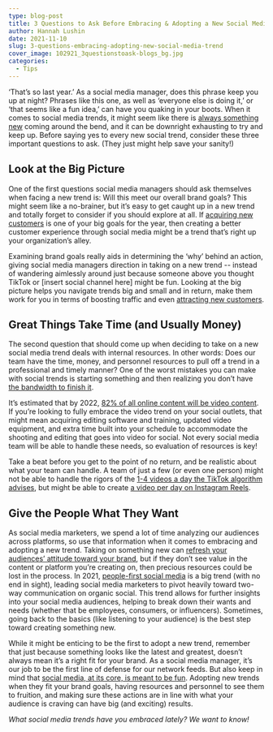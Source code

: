 ```yaml
---
type: blog-post
title: 3 Questions to Ask Before Embracing & Adopting a New Social Media Trend
author: Hannah Lushin
date: 2021-11-10
slug: 3-questions-embracing-adopting-new-social-media-trend
cover_image: 102921_3questionstoask-blogs_bg.jpg
categories:
  - Tips
---
```

‘That’s so last year.’ As a social media manager, does this phrase keep you up at night? Phrases like this one, as well as ‘everyone else is doing it,’ or ‘that seems like a fun idea,’ can have you quaking in your boots. When it comes to social media trends, it might seem like there is [always something new](https://influencermarketinghub.com/social-media-trends/) coming around the bend, and it can be downright exhausting to try and keep up. Before saying yes to every new social trend, consider these three important questions to ask. (They just might help save your sanity!)

## Look at the Big Picture

One of the first questions social media managers should ask themselves when facing a new trend is: Will this meet our overall brand goals? This might seem like a no-brainer, but it’s easy to get caught up in a new trend and totally forget to consider if you should explore at all. If [acquiring new customers](https://blog.hootsuite.com/social-media-trends/) is one of your big goals for the year, then creating a better customer experience through social media might be a trend that’s right up your organization’s alley.

Examining brand goals really aids in determining the ‘why’ behind an action, giving social media managers direction in taking on a new trend -- instead of wandering aimlessly around just because someone above you thought TikTok or \[insert social channel here] might be fun. Looking at the big picture helps you navigate trends big and small and in return, make them work for you in terms of boosting traffic and even [attracting new customers](https://brandglue.com/blog/4-social-media-trends-2021-boost-traffic-new-customers/).

## Great Things Take Time (and Usually Money)

The second question that should come up when deciding to take on a new social media trend deals with internal resources. In other words: Does our team have the time, money, and personnel resources to pull off a trend in a professional and timely manner? One of the worst mistakes you can make with social trends is starting something and then realizing you don’t have [the bandwidth to finish it](https://brandglue.com/blog/3-tips-to-stay-up-to-date-on-social-media-changes/).

It’s estimated that by 2022, [82% of all online content will be video content](https://www.cisco.com/c/en/us/solutions/service-provider/index.html). If you’re looking to fully embrace the video trend on your social outlets, that might mean acquiring editing software and training, updated video equipment, and extra time built into your schedule to accommodate the shooting and editing that goes into video for social. Not every social media team will be able to handle these needs, so evaluation of resources is key!

Take a beat before you get to the point of no return, and be realistic about what your team can handle. A team of just a few (or even one person) might not be able to handle the rigors of the [1-4 videos a day the TikTok algorithm advises](<https://blog.hootsuite.com/best-time-to-post-on-tiktok/#:~:text=But%20reaching%20a%20wide%20audience,%2D4%20times%20per%20day).>), but might be able to create [a video per day on Instagram Reels](https://influencermarketinghub.com/best-times-to-post-on-instagram-reels/#:~:text=Even%20though%20the%20videos%20are,least%20once%20on%20most%20days.).

## Give the People What They Want

As social media marketers, we spend a lot of time analyzing our audiences across platforms, so use that information when it comes to embracing and adopting a new trend. Taking on something new can [refresh your audiences’ attitude toward your brand](https://brandglue.com/blog/3-ways-to-use-interactive-content-to-engage-your-audience-on-social-media/), but if they don’t see value in the content or platform you’re creating on, then precious resources could be lost in the process. In 2021, [people-first social media](https://www.smartinsights.com/digital-marketing-strategy/social-media-trends-2021/) is a big trend (with no end in sight), leading social media marketers to pivot heavily toward two-way communication on organic social. This trend allows for further insights into your social media audiences, helping to break down their wants and needs (whether that be employees, consumers, or influencers). Sometimes, going back to the basics (like listening to your audience) is the best step toward creating something new.

While it might be enticing to be the first to adopt a new trend, remember that just because something looks like the latest and greatest, doesn’t always mean it’s a right fit for your brand. As a social media manager, it’s our job to be the first line of defense for our network feeds. But also keep in mind that [social media, at its core, is meant to be fun](https://sproutsocial.com/insights/social-media-ideas/). Adopting new trends when they fit your brand goals, having resources and personnel to see them to fruition, and making sure these actions are in line with what your audience is craving can have big (and exciting) results.

*What social media trends have you embraced lately? We want to know!*